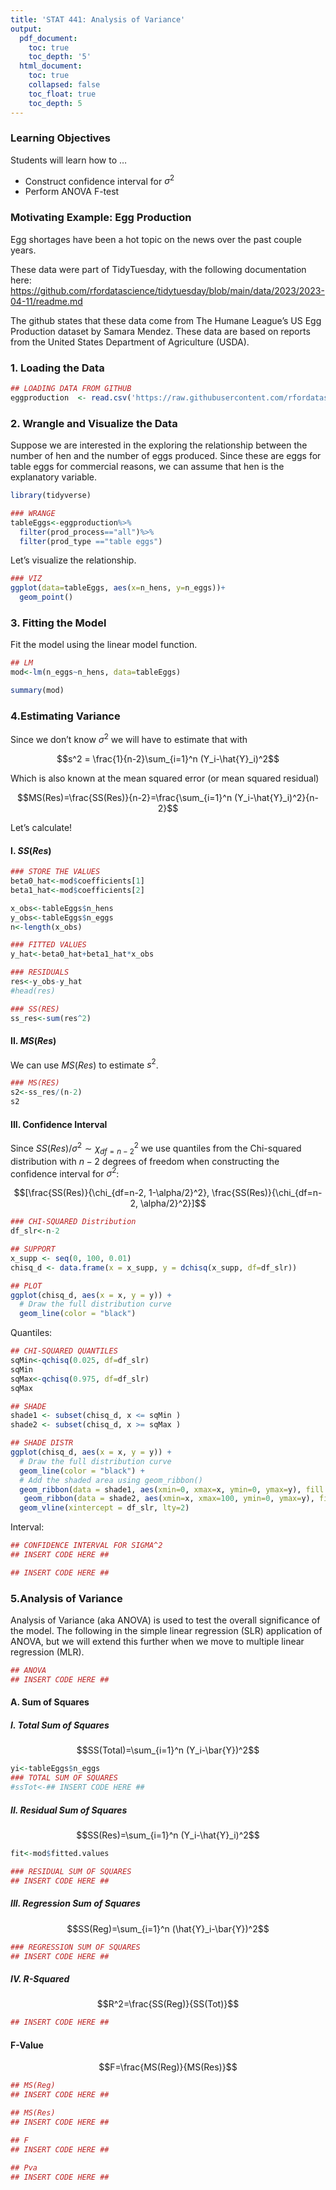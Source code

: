 ```yaml
---
title: 'STAT 441: Analysis of Variance'
output:
  pdf_document:
    toc: true
    toc_depth: '5'
  html_document:
    toc: true
    collapsed: false
    toc_float: true
    toc_depth: 5
---
```


### Learning Objectives 

Students will learn how to ...

* Construct confidence interval for $\sigma^2$
* Perform ANOVA F-test
  
### Motivating Example: Egg Production 

Egg shortages have been a hot topic on the news over the past couple years.

These data were part of TidyTuesday, with the following documentation here: 
<https://github.com/rfordatascience/tidytuesday/blob/main/data/2023/2023-04-11/readme.md> 

The github states that these data come from  The Humane League's US Egg Production dataset by Samara Mendez.  These data are based on reports from the United States Department of Agriculture (USDA). 

### 1. Loading the Data

```r
## LOADING DATA FROM GITHUB
eggproduction  <- read.csv('https://raw.githubusercontent.com/rfordatascience/tidytuesday/main/data/2023/2023-04-11/egg-production.csv')

```

### 2. Wrangle and Visualize the Data 

Suppose we are interested in the exploring the relationship between the number of hen and the number of eggs produced.  Since these are eggs for table eggs for commercial reasons, we can assume that hen is the explanatory variable. 

```r
library(tidyverse)

### WRANGE
tableEggs<-eggproduction%>%
  filter(prod_process=="all")%>%
  filter(prod_type =="table eggs")
```

Let's visualize the relationship. 

```r
### VIZ
ggplot(data=tableEggs, aes(x=n_hens, y=n_eggs))+
  geom_point()
```

### 3. Fitting the Model

Fit the model using the linear model function. 

```r
## LM 
mod<-lm(n_eggs~n_hens, data=tableEggs)

summary(mod)
```

### 4.Estimating Variance


Since we don't know $\sigma^2$ we will have to estimate that with 

$$s^2 = \frac{1}{n-2}\sum_{i=1}^n (Y_i-\hat{Y}_i)^2$$ 

Which is also known at the mean squared error (or mean squared residual)

$$MS(Res)=\frac{SS(Res)}{n-2}=\frac{\sum_{i=1}^n (Y_i-\hat{Y}_i)^2}{n-2}$$

Let's calculate!

#### I. $SS(Res)$

```r
### STORE THE VALUES 
beta0_hat<-mod$coefficients[1]
beta1_hat<-mod$coefficients[2]

x_obs<-tableEggs$n_hens
y_obs<-tableEggs$n_eggs
n<-length(x_obs)

### FITTED VALUES
y_hat<-beta0_hat+beta1_hat*x_obs

### RESIDUALS 
res<-y_obs-y_hat
#head(res)

### SS(RES)
ss_res<-sum(res^2)
```


#### II. $MS(Res)$

We can use $MS(Res)$ to estimate $s^2$. 

```r
### MS(RES)
s2<-ss_res/(n-2)
s2
```

#### III. Confidence Interval

Since $SS(Res)/\sigma^2 \sim \chi_{df=n-2}^2$ we use quantiles from the Chi-squared distribution with $n-2$ degrees of freedom when constructing the confidence interval for $\sigma^2$: 

$$[\frac{SS(Res)}{\chi_{df=n-2, 1-\alpha/2}^2}, \frac{SS(Res)}{\chi_{df=n-2, \alpha/2}^2}]$$

```r
### CHI-SQUARED Distribution
df_slr<-n-2

## SUPPORT 
x_supp <- seq(0, 100, 0.01)
chisq_d <- data.frame(x = x_supp, y = dchisq(x_supp, df=df_slr))

## PLOT
ggplot(chisq_d, aes(x = x, y = y)) +
  # Draw the full distribution curve
  geom_line(color = "black") 

```

Quantiles: 

```r
## CHI-SQUARED QUANTILES
sqMin<-qchisq(0.025, df=df_slr)
sqMin
sqMax<-qchisq(0.975, df=df_slr)
sqMax

## SHADE
shade1 <- subset(chisq_d, x <= sqMin )
shade2 <- subset(chisq_d, x >= sqMax )

## SHADE DISTR
ggplot(chisq_d, aes(x = x, y = y)) +
  # Draw the full distribution curve
  geom_line(color = "black") +
  # Add the shaded area using geom_ribbon()
  geom_ribbon(data = shade1, aes(xmin=0, xmax=x, ymin=0, ymax=y), fill = "skyblue", alpha = 0.6)+
   geom_ribbon(data = shade2, aes(xmin=x, xmax=100, ymin=0, ymax=y), fill = "skyblue", alpha = 0.6)+
  geom_vline(xintercept = df_slr, lty=2)

```

Interval: 

```r
## CONFIDENCE INTERVAL FOR SIGMA^2
## INSERT CODE HERE ##

## INSERT CODE HERE ##
```

### 5.Analysis of Variance

Analysis of Variance (aka ANOVA) is used to test the overall significance of the model.  The following in the simple linear regression (SLR) application of ANOVA, but we will extend this further when we move to multiple linear regression (MLR).

```r
## ANOVA
## INSERT CODE HERE ##
```
#### A. Sum of Squares

##### I. Total Sum of Squares

$$SS(Total)=\sum_{i=1}^n (Y_i-\bar{Y})^2$$

```r
yi<-tableEggs$n_eggs
### TOTAL SUM OF SQUARES
#ssTot<-## INSERT CODE HERE ##
```

##### II. Residual Sum of Squares

$$SS(Res)=\sum_{i=1}^n (Y_i-\hat{Y}_i)^2$$

```r
fit<-mod$fitted.values

### RESIDUAL SUM OF SQUARES
## INSERT CODE HERE ##
```

##### III. Regression Sum of Squares

$$SS(Reg)=\sum_{i=1}^n (\hat{Y}_i-\bar{Y})^2$$

```r

### REGRESSION SUM OF SQUARES
## INSERT CODE HERE ##
```

##### IV. R-Squared

$$R^2=\frac{SS(Reg)}{SS(Tot)}$$
```r
## INSERT CODE HERE ##
```

#### F-Value 

$$F=\frac{MS(Reg)}{MS(Res)}$$

```r
## MS(Reg)
## INSERT CODE HERE ##

## MS(Res)
## INSERT CODE HERE ##

## F
## INSERT CODE HERE ##

## Pva
## INSERT CODE HERE ##
```

